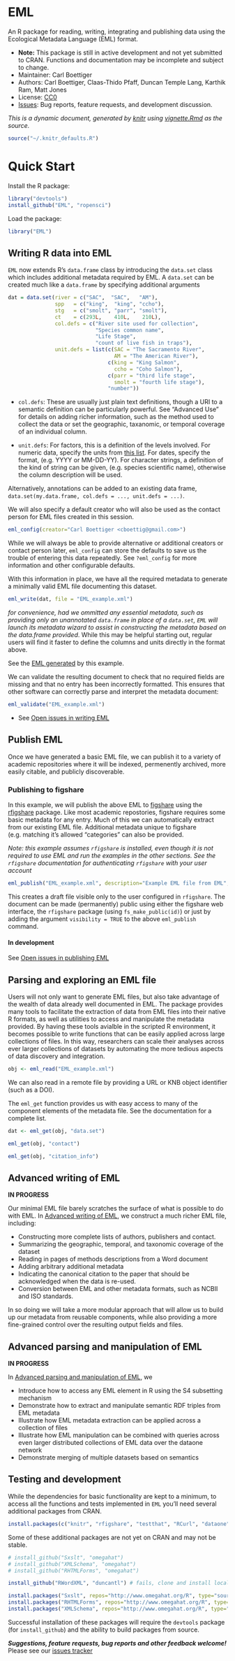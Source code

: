 <!--
%\VignetteEngine{knitr}
%\VignetteIndexEntry{README}
-->

EML
====

An R package for reading, writing, integrating and publishing data using the Ecological Metadata Language (EML) format.   

* **Note:** This package is still in active development and not yet submitted to CRAN.  Functions and documentation may be incomplete and subject to change.  
* Maintainer: Carl Boettiger
* Authors: Carl Boettiger, Claas-Thido Pfaff, Duncan Temple Lang, Karthik Ram, Matt Jones
* License: [CC0](http://creativecommons.org/publicdomain/zero/1.0/)
* [Issues](https://github.com/ropensci/EML/issues): Bug reports, feature requests, and development discussion.



_This is a dynamic document, generated by [knitr](http://yihui.name/knitr) using [vignette.Rmd](https://github.com/ropensci/EML/blob/master/inst/doc/vingette.Rmd) as the source._

```r
source("~/.knitr_defaults.R")
```


Quick Start
===========

Install the R package:


```r
library("devtools")
install_github("EML", "ropensci")
```

Load the package:

```r
library("EML")
```


Writing R data into EML
-----------------------


`EML` now extends R's `data.frame` class by introducing the `data.set` class which includes additional metadata required by EML.  A `data.set` can be created much like a `data.frame` by specifying additional arguments 


```r
dat = data.set(river = c("SAC",  "SAC",   "AM"),
               spp   = c("king",  "king", "ccho"),
               stg   = c("smolt", "parr", "smolt"),
               ct    = c(293L,    410L,    210L),
               col.defs = c("River site used for collection",
                            "Species common name",
                            "Life Stage", 
                            "count of live fish in traps"),
               unit.defs = list(c(SAC = "The Sacramento River", 
                                  AM = "The American River"),
                                c(king = "King Salmon", 
                                  ccho = "Coho Salmon"),
                                c(parr = "third life stage", 
                                  smolt = "fourth life stage"),
                                "number"))


```

- `col.defs`: These are usually just plain text definitions, though a URI to a semantic definition can be particularly powerful. See "Advanced Use" for details on adding richer information, such as the method used to collect the data or set the geographic, taxanomic, or temporal coverage of an individual column.   

- `unit.defs`:   For factors, this is a definition of the levels involved.  For numeric data, specify the units from [this list](http://knb.ecoinformatics.org/software/eml/eml-2.1.1/eml-unitTypeDefinitions.html#StandardUnitDictionary).  For dates, specify the format, (e.g. YYYY or MM-DD-YY). For character strings, a definition of the kind of string can be given, (e.g. species scientific name), otherwise the column description will be used.  

Alternatively, annotations can be added to an existing data frame, `data.set(my.data.frame, col.defs = ..., unit.defs = ...)`.  


We will also specify a default creator who will also be used as the contact person for EML files created in this session.  

```r
eml_config(creator="Carl Boettiger <cboettig@gmail.com>")
```

While we will always be able to provide alternative or additional creators or contact person later, `eml_config` can store the defaults to save us the trouble of entering this data repeatedly.  See `?eml_config` for more information and other configurable defaults.  


With this information in place, we have all the required metadata to generate a minimally valid EML file documenting this dataset.   


```r
eml_write(dat, file = "EML_example.xml")
```

*for convenience, had we ommitted any essential metadata, such as providing only an unannotated `data.frame` in place of a `data.set`, `EML` will launch its metadata wizard to assist in constructing the metadata based on the data.frame provided*.  While this may be helpful starting out, regular users will find it faster to define the columns and units directly in the format above.   

See the [EML generated](https://github.com/ropensci/EML/tree/master/inst/doc/EML_example.xml) by this example.  


We can validate the resulting document to check that no required fields are missing and that no entry has been incorrectly formatted.  This ensures that other software can correctly parse and interpret the metadata document:

```r
eml_validate("EML_example.xml")
```



* See [Open issues in writing EML](https://github.com/ropensci/EML/issues?labels=write+eml&page=1&state=open)

Publish EML
-----------

Once we have generated a basic EML file, we can publish it to a variety
of academic repositories where it will be indexed, permenently archived,
more easily citable, and publicly discoverable.


### Publishing to figshare

In this example, we will publish the above
EML to [figshare](http://figshare.com) using the
[rfigshare](https://github.com/ropensci/rfigshare) package. Like most
academic repostories, figshare requires some basic metadata for any entry.
Much of this we can automatically extract from our existing EML file. 
Additional metadata unique to figshare (e.g. matching it's allowed "categories"
can also be provided. 

_Note: this example assumes `rfigshare` is installed, even though it is not 
required to use EML and run the examples in the other sections.  See the 
`rfigshare` documentation for authenticating `rfigshare` with your user account_

<!-- We don't want to generate a DOI every time we run the vignette -->

```r
eml_publish("EML_example.xml", description="Example EML file from EML", categories = "Ecology", tags = "EML", destination="figshare")
```

This creates a draft file visible only to the user configured in
`rfigshare`.  The document can be made (permanently) public using
either the figshare web interface, the `rfigshare` package (using
`fs_make_public(id)`) or just by adding the argument `visibility = TRUE`
to the above `eml_publish` command.


#### In development

See [Open issues in publishing EML](https://github.com/ropensci/EML/issues?labels=publish+eml&page=1&state=open)


Parsing and exploring an EML file
----------------------------------

Users will not only want to generate EML files, but also take advantage of
the wealth of data already well documented in EML.  The package provides
many tools to facilitate the extraction of data from EML files into
their native R formats, as well as utilities to access and manipulate
the metadata provided. By having these tools avialble in the scripted R
environment, it becomes possible to write functions that can be easily
applied across large collections of files. In this way, researchers
can scale their analyses across ever larger collections of datasets by
automating the more tedious aspects of data discovery and integration.


```r
obj <- eml_read("EML_example.xml")
```

We can also read in a remote file by providing a URL or KNB object identifier (such as a DOI).  


The `eml_get` function provides us with easy access to many of the component elements of the metadata file.  See the documentation for a complete list.  

```r
dat <- eml_get(obj, "data.set")
```

```r
eml_get(obj, "contact")
```

```r
eml_get(obj, "citation_info")
```



Advanced writing of EML
-----------------------

**IN PROGRESS**

Our minimal EML file barely scratches the surface of what is possible to do with EML.  In [Advanced writing of EML](), we construct a much richer EML file, including:

- Constructing more complete lists of authors, publishers and contact.
- Summarizing the geographic, temporal, and taxonomic coverage of the dataset
- Reading in pages of methods descriptions from a Word document
- Adding arbitrary additional metadata
- Indicating the canonical citation to the paper that should be acknowledged when the data is re-used.  
- Conversion between EML and other metadata formats, such as NCBII and ISO standards.

In so doing we will take a more modular approach that will allow us to build up our metadata from reusable components, while also providing a more fine-grained control over the resulting output fields and files.  


Advanced parsing and manipulation of EML 
----------------------------------------

**IN PROGRESS**

In [Advanced parsing and manipulation of EML](), we

- Introduce how to access any EML element in R using the S4 subsetting mechanism
- Demonstrate how to extract and manipulate semantic RDF triples from EML metadata
- Illustrate how EML metadata extraction can be applied across a collection of files 
- Illustrate how EML manipulation can be combined with queries across even larger distributed collections of EML data over the dataone network
- Demonstrate merging of multiple datasets based on semantics




Testing and development
-----------------------

While the dependencies for basic functionality are kept to a minimum, to access all the functions and tests implemented in `EML` you'll need several additional packages from CRAN.   

```r
install.packages(c("knitr", "rfigshare", "testthat", "RCurl", "dataone"))
```

Some of these additional packages are not yet on CRAN and may not be stable.

```r
# install_github("Sxslt", "omegahat")
# install_github("XMLSchema", "omegahat") 
# install_github("RHTMLForms", "omegahat")

install_github("RWordXML", "duncantl") # fails, clone and install locally

install.packages("Sxslt", repos="http://www.omegahat.org/R", type="source")
install.packages("RHTMLForms", repos="http://www.omegahat.org/R", type="source")
install.packages("XMLSchema", repos="http://www.omegahat.org/R", type="source")

```

Successful installation of these packages will require the `devtools` package (for `install_github`) and the ability to build packages from source.  



***Suggestions, feature requests, bug reports and other feedback welcome!*** Please see our [issues tracker](https://github.com/ropensci/EML/issues)
